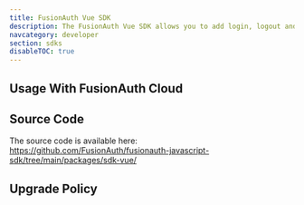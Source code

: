 ```yaml
---
title: FusionAuth Vue SDK
description: The FusionAuth Vue SDK allows you to add login, logout and registration functionality to your Vue application.
navcategory: developer
section: sdks
disableTOC: true
---
```


<RemoteContent url="https://raw.githubusercontent.com/FusionAuth/fusionauth-javascript-sdk/main/packages/sdk-vue/README.md"
               tags="forDocSite" />

## Usage With FusionAuth Cloud

<HostedBackendWarning />

## Source Code

The source code is available here: https://github.com/FusionAuth/fusionauth-javascript-sdk/tree/main/packages/sdk-vue/

## Upgrade Policy

<SdkUpgradePolicy/>

